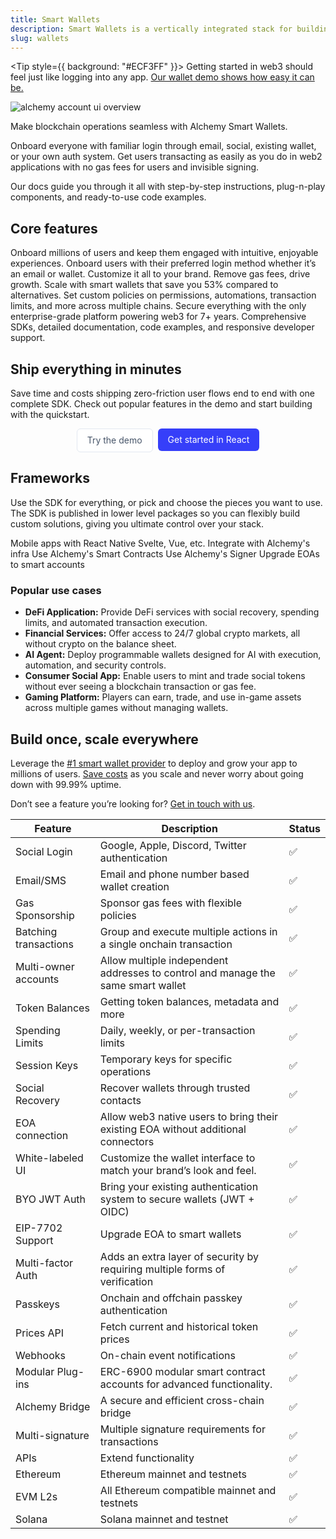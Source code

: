 ```yaml
---
title: Smart Wallets
description: Smart Wallets is a vertically integrated stack for building apps that support ERC-4337 smart accounts, Signer integrations, sponsoring gas, bundlers, and an SDK.
slug: wallets
---
```


<Tip style={{ background: "#ECF3FF" }}>
  Getting started in web3 should feel just like logging into any app. [Our
  wallet demo shows how easy it can be.](https://demo.alchemy.com/)
</Tip>

<img
  src="/images/wallets/smart-wallets-overview.png"
  alt="alchemy account ui overview"
/>

Make blockchain operations seamless with Alchemy Smart Wallets.

Onboard everyone with familiar login through email, social, existing wallet, or your own auth system. Get users transacting as easily as you do in web2 applications with no gas fees for users and invisible signing.

Our docs guide you through it all with step-by-step instructions, plug-n-play components, and ready-to-use code examples.

## Core features

<CardGroup cols={3}>
  <Card
    title="Web2 UX, onchain"
    icon="bolt"
    iconPosition="top"
    style={{ textAlign: "left", alignItems: "flex-start" }}
  >
    Onboard millions of users and keep them engaged with intuitive, enjoyable
    experiences.
  </Card>
  <Card
    title="Seamless user onboarding"
    icon="user-plus"
    iconPosition="top"
    style={{ textAlign: "left", alignItems: "flex-start" }}
  >
    Onboard users with their preferred login method whether it’s an email or
    wallet. Customize it all to your brand.
  </Card>
  <Card
    title="Gasless transactions"
    icon="gas-pump"
    iconPosition="top"
    style={{ textAlign: "left", alignItems: "flex-start" }}
  >
    Remove gas fees, drive growth. Scale with smart wallets that save you 53%
    compared to alternatives.
  </Card>
  <Card
    title="Powerful wallet policies"
    icon="sliders"
    iconPosition="top"
    style={{ textAlign: "left", alignItems: "flex-start" }}
  >
    Set custom policies on permissions, automations, transaction limits, and
    more across multiple chains.
  </Card>
  <Card
    title="Security at scale"
    icon="shield"
    iconPosition="top"
    style={{ textAlign: "left", alignItems: "flex-start" }}
  >
    Secure everything with the only enterprise-grade platform powering web3 for
    7+ years.
  </Card>
  <Card
    title="All-in-one platform"
    icon="screwdriver-wrench"
    iconPosition="top"
    style={{ textAlign: "left", alignItems: "flex-start" }}
  >
    Comprehensive SDKs, detailed documentation, code examples, and responsive
    developer support.
  </Card>
</CardGroup>

<div style={{ background: '#ECF3FF', borderRadius: '24px', padding: '0.5rem', textAlign: 'center' }}>
  <h2>Ship everything in minutes</h2>
  <p>
    Save time and costs shipping zero-friction user flows end to end with one complete SDK. 
    Check out popular features in the demo and start building with the quickstart.
  </p>

  <p style="display:flex;gap:0.5rem;justify-content:center;">
      <a href="https://demo.alchemy.com/"
         style="background:#ffffff;color:#475569;border:1px solid #E2E8F0;height: 36px; padding: 0 16px;border-radius:6px;line-height:1;text-decoration:none;display:inline-flex; align-items:center; justify-content:center;">
        Try the demo
      </a>
      <a href="/wallets/react/overview"
         style="background:#363FF9;color:#ffffff;border-radius:6px;height: 36px; padding: 0 16px;line-height:1;text-decoration:none;display:inline-flex; align-items:center; justify-content:center;">
        Get started in React
      </a>
    </p>
</div>

## Frameworks

Use the SDK for everything, or pick and choose the pieces you want to use. The SDK is published in lower level packages so you can flexibly build custom solutions, giving you ultimate control over your stack.

<CardGroup cols={2}>
  <Card
    title="React Native"
    icon="fa-brands fa-react"
    iconPosition="top"
    style={{ textAlign: "left", alignItems: "flex-start" }}
    href="/wallets/react-native/overview"
  >
    Mobile apps with React Native
  </Card>
  <Card
    title="Other JS Frameworks"
    icon="ellipsis"
    iconPosition="top"
    style={{ textAlign: "left", alignItems: "flex-start" }}
    href="/wallets/core/overview"
  >
    Svelte, Vue, etc.
  </Card>
  <Card
    title="Infra"
    icon="wrench"
    iconPosition="top"
    style={{ textAlign: "left", alignItems: "flex-start" }}
    href="/wallets/infra/overview"
  >
    Integrate with Alchemy's infra
  </Card>
  <Card
    title="Smart Contracts"
    icon="file-contract"
    iconPosition="top"
    style={{ textAlign: "left", alignItems: "flex-start" }}
    href="/wallets/smart-contracts/overview"
  >
    Use Alchemy's Smart Contracts
  </Card>
  <Card
    title="Signer"
    icon="pen-clip"
    iconPosition="top"
    style={{ textAlign: "left", alignItems: "flex-start" }}
    href="/signer/overview"
  >
    Use Alchemy's Signer
  </Card>
  <Card
    title="EIP-7702"
    icon="diamond"
    iconPosition="top"
    style={{ textAlign: "left", alignItems: "flex-start" }}
    href="/wallets/react/using-7702"
  >
    Upgrade EOAs to smart accounts
  </Card>
</CardGroup>

### Popular use cases

- **DeFi Application:** Provide DeFi services with social recovery, spending limits, and automated transaction execution.
- **Financial Services:** Offer access to 24/7 global crypto markets, all without crypto on the balance sheet.
- **AI Agent:** Deploy programmable wallets designed for AI with execution, automation, and security controls.
- **Consumer Social App:** Enable users to mint and trade social tokens without ever seeing a blockchain transaction or gas fee.
- **Gaming Platform:** Players can earn, trade, and use in-game assets across multiple games without managing wallets.

## Build once, scale everywhere

Leverage the [#1 smart wallet provider](https://www.bundlebear.com/erc4337-factories/all) to deploy and grow your app to millions of users. [Save costs](https://www.alchemy.com/blog/the-most-affordable-smart-wallet) as you scale and never worry about going down with 99.99% uptime.

Don’t see a feature you’re looking for? [Get in touch with us](mailto:smart-wallets@alchemy.com).

| Feature               | Description                                                                       | Status |
| --------------------- | --------------------------------------------------------------------------------- | ------ |
| Social Login          | Google, Apple, Discord, Twitter authentication                                    | ✅     |
| Email/SMS             | Email and phone number based wallet creation                                      | ✅     |
| Gas Sponsorship       | Sponsor gas fees with flexible policies                                           | ✅     |
| Batching transactions | Group and execute multiple actions in a single onchain transaction                | ✅     |
| Multi-owner accounts  | Allow multiple independent addresses to control and manage the same smart wallet  | ✅     |
| Token Balances        | Getting token balances, metadata and more                                         | ✅     |
| Spending Limits       | Daily, weekly, or per-transaction limits                                          | ✅     |
| Session Keys          | Temporary keys for specific operations                                            | ✅     |
| Social Recovery       | Recover wallets through trusted contacts                                          | ✅     |
| EOA connection        | Allow web3 native users to bring their existing EOA without additional connectors | ✅     |
| White-labeled UI      | Customize the wallet interface to match your brand’s look and feel.               | ✅     |
| BYO JWT Auth          | Bring your existing authentication system to secure wallets (JWT + OIDC)          | ✅     |
| EIP-7702 Support      | Upgrade EOA to smart wallets                                                      | ✅     |
| Multi-factor Auth     | Adds an extra layer of security by requiring multiple forms of verification       | ✅     |
| Passkeys              | Onchain and offchain passkey authentication                                       | ✅     |
| Prices API            | Fetch current and historical token prices                                         | ✅     |
| Webhooks              | On-chain event notifications                                                      | ✅     |
| Modular Plug-ins      | ERC-6900 modular smart contract accounts for advanced functionality.              | ✅     |
| Alchemy Bridge        | A secure and efficient cross-chain bridge                                         | ✅     |
| Multi-signature       | Multiple signature requirements for transactions                                  | ✅     |
| APIs                  | Extend functionality                                                              | ✅     |
| Ethereum              | Ethereum mainnet and testnets                                                     | ✅     |
| EVM L2s               | All Ethereum compatible mainnet and testnets                                      | ✅     |
| Solana                | Solana mainnet and testnet                                                        | ✅     |
